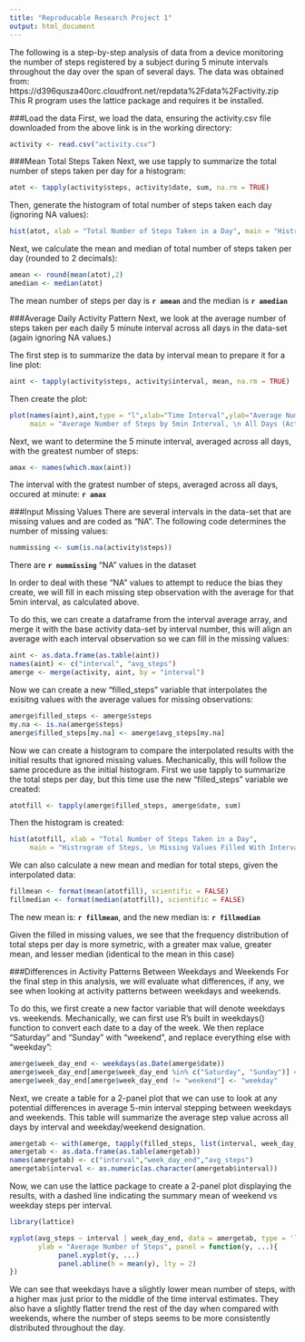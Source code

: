```yaml
---
title: "Reproducable Research Project 1"
output: html_document
---  
```

  
The following is a step-by-step analysis of data from a device monitoring the number of steps registered by a subject during 5 minute intervals throughout the day over the span of several days. The data was obtained from: https://d396qusza40orc.cloudfront.net/repdata%2Fdata%2Factivity.zip
This R program uses the lattice package and requires it be installed.
  
###Load the data
First, we load the data, ensuring the activity.csv file downloaded from the above link is in the working directory:
```r
activity <- read.csv("activity.csv")
```

###Mean Total Steps Taken
Next, we use tapply to summarize the total number of steps taken per day for a histogram:
```r
atot <- tapply(activity$steps, activity$date, sum, na.rm = TRUE)
```

Then, generate the histogram of total number of steps taken each day (ignoring NA values):
```r
hist(atot, xlab = "Total Number of Steps Taken in a Day", main = "Histrogram of Steps", col = "green")
```

Next, we calculate the mean and median of total number of steps taken per day (rounded to 2 decimals):
```r
amean <- round(mean(atot),2)
amedian <- median(atot)
```
The mean number of steps per day is **`r amean`** and the median is **`r amedian`**

###Average Daily Activity Pattern
Next, we look at the average number of steps taken per each daily 5 minute interval across all days in the data-set (again ignoring NA values.)

The first step is to summarize the data by interval mean to prepare it for a line plot:
```r
aint <- tapply(activity$steps, activity$interval, mean, na.rm = TRUE)
```

Then create the plot:
```r
plot(names(aint),aint,type = "l",xlab="Time Interval",ylab="Average Number of Steps",
     main = "Average Number of Steps by 5min Interval, \n All Days (Activity Pattern)",col="darkblue")
```

Next, we want to determine the 5 minute interval, averaged across all days, with the greatest number of steps:
```r
amax <- names(which.max(aint))
```

The interval with the gratest number of steps, averaged across all days, occured at minute: **`r amax`**

###Input Missing Values
There are several intervals in the data-set that are missing values and are coded as "NA".
The following code determines the number of missing values:
```r
nummissing <- sum(is.na(activity$steps))
```
There are **`r nummissing`** "NA" values in the dataset

In order to deal with these "NA" values to attempt to reduce the bias they create, we will fill in each missing step observation with the average for that 5min interval, as calculated above.

To do this, we can create a dataframe from the interval average array, and merge it with the base activity data-set by interval number, this will align an average with each interval observation so we can fill in the missing values:
```r
aint <- as.data.frame(as.table(aint))
names(aint) <- c("interval", "avg_steps")
amerge <- merge(activity, aint, by = "interval")
```
Now we can create a new "filled_steps" variable that interpolates the exisitng values with the average values for missing observations:
```r
amerge$filled_steps <- amerge$steps
my.na <- is.na(amerge$steps)
amerge$filled_steps[my.na] <- amerge$avg_steps[my.na]
```

Now we can create a histogram to compare the interpolated results with the initial results that ignored missing values. Mechanically, this will follow the same procedure as the initial histogram.
First we use tapply to summarize the total steps per day, but this time use the new "filled_steps" variable we created:
```r
atotfill <- tapply(amerge$filled_steps, amerge$date, sum)
```
Then the histogram is created:
```r
hist(atotfill, xlab = "Total Number of Steps Taken in a Day", 
     main = "Histrogram of Steps, \n Missing Values Filled With Interval Average", col = "green")
```

We can also calculate a new mean and median for total steps, given the interpolated data:
```r
fillmean <- format(mean(atotfill), scientific = FALSE)
fillmedian <- format(median(atotfill), scientific = FALSE)
```

The new mean is: **`r fillmean`**, and the new median is: **`r fillmedian`**

Given the filled in missing values, we see that the frequency distribution of total steps per day is more symetric, with a greater max value, greater mean, and lesser median (identical to the mean in this case)

###Differences in Activity Patterns Between Weekdays and Weekends
For the final step in this analysis, we will evaluate what differences, if any, we see when looking at activity patterns between weekdays and weekends.

To do this, we first create a new factor variable that will denote weekdays vs. weekends. Mechanically, we can first use R's built in weekdays() function to convert each date to a day of the week. We then replace "Saturday" and "Sunday" with "weekend", and replace everything else with "weekday":
```r
amerge$week_day_end <- weekdays(as.Date(amerge$date))
amerge$week_day_end[amerge$week_day_end %in% c("Saturday", "Sunday")] <- "weekend"
amerge$week_day_end[amerge$week_day_end != "weekend"] <- "weekday"
```

Next, we create a table for a 2-panel plot that we can use to look at any potential differences in average 5-min interval stepping between weekdays and weekends. This table will summarize the average step value across all days by interval and weekday/weekend designation.
```r
amergetab <- with(amerge, tapply(filled_steps, list(interval, week_day_end), mean))
amergetab <- as.data.frame(as.table(amergetab))
names(amergetab) <- c("interval","week_day_end","avg_steps")
amergetab$interval <- as.numeric(as.character(amergetab$interval))
```

Now, we can use the lattice package to create a 2-panel plot displaying the results, with a dashed line indicating the summary mean of weekend vs weekday steps per interval.
```r
library(lattice)
```
```r
xyplot(avg_steps ~ interval | week_day_end, data = amergetab, type = 'l', layout = c(1,2), xlab = "Time Interval", 
       ylab = "Average Number of Steps", panel = function(y, ...){
            panel.xyplot(y, ...)
            panel.abline(h = mean(y), lty = 2)
})
```

We can see that weekdays have a slightly lower mean number of steps, with a higher max just prior to the middle of the time interval estimates. They also have a slightly flatter trend the rest of the day when compared with weekends, where the number of steps seems to be more consistently distributed throughout the day.
